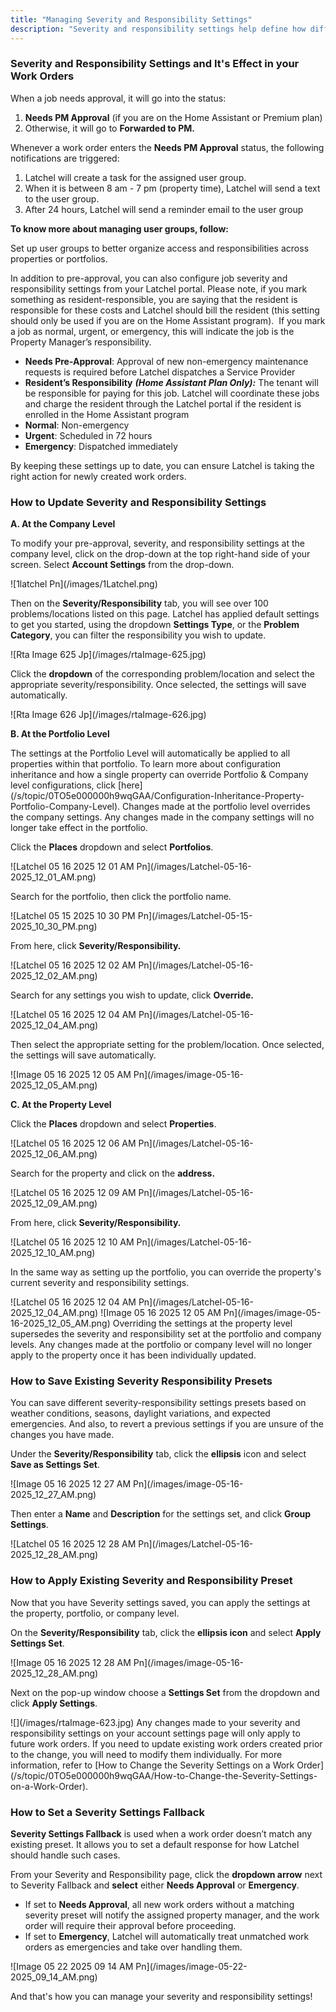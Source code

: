 ```yaml
---
title: "Managing Severity and Responsibility Settings"
description: "Severity and responsibility settings help define how different types of maintenance issues should be handled—whether they require immediate attention and who should take action. This guide explains how to review and adjust these settings to align with your property management preferences."
---
```


### **Severity and Responsibility Settings and It's Effect in your Work Orders**

When a job needs approval, it will go into the status:

1. **Needs PM Approval** (if you are on the Home Assistant or Premium plan)
2. Otherwise, it will go to **Forwarded to PM.**

Whenever a work order enters the **Needs PM Approval** status, the following notifications are triggered:

1. Latchel will create a task for the assigned user group.
2. When it is between 8 am - 7 pm (property time), Latchel will send a text to the user group.
3. After 24 hours, Latchel will send a reminder email to the user group

**To know more about managing user groups, follow:**

<Card title="How to Create User Groups" icon="people-group" iconType="duotone" href="/s/topic/0TO5e000000h9wqGAA/How-to-Create-User-Groups">
  Set up user groups to better organize access and responsibilities across properties or portfolios.
</Card>

In addition to pre-approval, you can also configure job severity and responsibility settings from your Latchel portal. Please note, if you mark something as resident-responsible, you are saying that the resident is responsible for these costs and Latchel should bill the resident (this setting should only be used if you are on the Home Assistant program).  If you mark a job as normal, urgent, or emergency, this will indicate the job is the Property Manager’s responsibility.

- **Needs Pre-Approval**: Approval of new non-emergency maintenance requests is required before Latchel dispatches a Service Provider
- **Resident’s Responsibility** **_(Home Assistant Plan Only):_** The tenant will be responsible for paying for this job. Latchel will coordinate these jobs and charge the resident through the Latchel portal if the resident is enrolled in the Home Assistant program
- **Normal**: Non-emergency
- **Urgent**: Scheduled in 72 hours
- **Emergency**: Dispatched immediately

By keeping these settings up to date, you can ensure Latchel is taking the right action for newly created work orders.

### **How to Update Severity and Responsibility Settings**

**A. At the Company Level**

To modify your pre-approval, severity, and responsibility settings at the company level, click on the drop-down at the top right-hand side of your screen. Select **Account Settings** from the drop-down.

<Frame>
  ![1latchel Pn](/images/1Latchel.png)
</Frame>

Then on the **Severity/Responsibility** tab, you will see over 100 problems/locations listed on this page. Latchel has applied default settings to get you started, using the dropdown **Settings Type**, or the **Problem Category**, you can filter the responsibility you wish to update.

<Frame>
  ![Rta Image 625 Jp](/images/rtaImage-625.jpg)
</Frame>

Click the **dropdown** of the corresponding problem/location and select the appropriate severity/responsibility. Once selected, the settings will save automatically.

<Frame>
  ![Rta Image 626 Jp](/images/rtaImage-626.jpg)
</Frame>

**B. At the Portfolio Level**

<Note>
  The settings at the Portfolio Level will automatically be applied to all properties within that portfolio. To learn more about configuration inheritance and how a single property can override Portfolio & Company level configurations, click [here](/s/topic/0TO5e000000h9wqGAA/Configuration-Inheritance-Property-Portfolio-Company-Level).
</Note>

<Warning>
  Changes made at the portfolio level overrides the company settings. Any changes made in the company settings will no longer take effect in the portfolio.
</Warning>

Click the **Places** dropdown and select **Portfolios**.

<Frame>
  ![Latchel 05 16 2025 12 01 AM Pn](/images/Latchel-05-16-2025_12_01_AM.png)
</Frame>

Search for the portfolio, then click the portfolio name.

<Frame>
  ![Latchel 05 15 2025 10 30 PM Pn](/images/Latchel-05-15-2025_10_30_PM.png)
</Frame>

From here, click **Severity/Responsibility.**

<Frame>
  ![Latchel 05 16 2025 12 02 AM Pn](/images/Latchel-05-16-2025_12_02_AM.png)
</Frame>

Search for any settings you wish to update, click **Override.**

<Frame>
  ![Latchel 05 16 2025 12 04 AM Pn](/images/Latchel-05-16-2025_12_04_AM.png)
</Frame>

Then select the appropriate setting for the problem/location. Once selected, the settings will save automatically.

<Frame>
  ![Image 05 16 2025 12 05 AM Pn](/images/image-05-16-2025_12_05_AM.png)
</Frame>

**C. At the Property Level**

Click the **Places** dropdown and select **Properties**.

<Frame>
  ![Latchel 05 16 2025 12 06 AM Pn](/images/Latchel-05-16-2025_12_06_AM.png)
</Frame>

Search for the property and click on the **address.**

<Frame>
  ![Latchel 05 16 2025 12 09 AM Pn](/images/Latchel-05-16-2025_12_09_AM.png)
</Frame>

From here, click **Severity/Responsibility.**

<Frame>
  ![Latchel 05 16 2025 12 10 AM Pn](/images/Latchel-05-16-2025_12_10_AM.png)
</Frame>

In the same way as setting up the portfolio, you can override the property's current severity and responsibility settings.

<Frame>
  ![Latchel 05 16 2025 12 04 AM Pn](/images/Latchel-05-16-2025_12_04_AM.png)
</Frame>

<Frame>
  ![Image 05 16 2025 12 05 AM Pn](/images/image-05-16-2025_12_05_AM.png)
</Frame>

<Warning>
  Overriding the settings at the property level supersedes the severity and responsibility set at the portfolio and company levels. Any changes made at the portfolio or company level will no longer apply to the property once it has been individually updated.
</Warning>

### **How to Save Existing Severity Responsibility Presets**

You can save different severity-responsibility settings presets based on weather conditions, seasons, daylight variations, and expected emergencies. And also, to revert a previous settings if you are unsure of the changes you have made.

Under the **Severity/Responsibility** tab, click the **ellipsis** icon and select **Save as Settings Set**.

<Frame>
  ![Image 05 16 2025 12 27 AM Pn](/images/image-05-16-2025_12_27_AM.png)
</Frame>

Then enter a **Name** and **Description** for the settings set, and click **Group Settings**.

<Frame>
  ![Latchel 05 16 2025 12 28 AM Pn](/images/Latchel-05-16-2025_12_28_AM.png)
</Frame>

### **How to Apply Existing Severity and Responsibility Preset**

Now that you have Severity settings saved, you can apply the settings at the property, portfolio, or company level.

On the **Severity/Responsibility** tab, click the **ellipsis icon** and select **Apply Settings Set**.

<Frame>
  ![Image 05 16 2025 12 28 AM Pn](/images/image-05-16-2025_12_28_AM.png)
</Frame>

Next on the pop-up window choose a **Settings Set** from the dropdown and click **Apply Settings**.

<Frame>
  ![](/images/rtaImage-623.jpg)
</Frame>

<Note>
  Any changes made to your severity and responsibility settings on your account settings page will only apply to future work orders. If you need to update existing work orders created prior to the change, you will need to modify them individually. For more information, refer to [How to Change the Severity Settings on a Work Order](/s/topic/0TO5e000000h9wqGAA/How-to-Change-the-Severity-Settings-on-a-Work-Order).
</Note>

### **How to Set a Severity Settings Fallback**

**Severity Settings Fallback** is used when a work order doesn’t match any existing preset. It allows you to set a default response for how Latchel should handle such cases.

From your Severity and Responsibility page, click the **dropdown arrow** next to Severity Fallback and **select** either **Needs Approval** or **Emergency**.

- If set to **Needs Approval**, all new work orders without a matching severity preset will notify the assigned property manager, and the work order will require their approval before proceeding.
- If set to **Emergency**, Latchel will automatically treat unmatched work orders as emergencies and take over handling them.

<Frame>
  ![Image 05 22 2025 09 14 AM Pn](/images/image-05-22-2025_09_14_AM.png)
</Frame>

And that's how you can manage your severity and responsibility settings\!